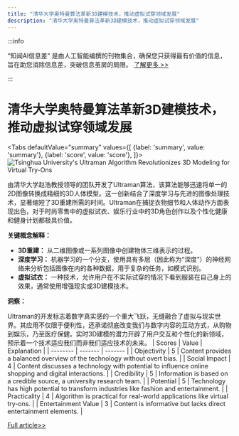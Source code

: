 ```yaml
---
title: "清华大学奥特曼算法革新3D建模技术，推动虚拟试穿领域发展"
description: "清华大学奥特曼算法革新3D建模技术，推动虚拟试穿领域发展"
---
```



:::info

“知闻AI信息差“ 是由人工智能编撰的刊物集合，确保您只获得最有价值的信息，旨在助您消除信息差，突破信息茧房的局限。  [了解更多 >>](/)

:::

# 清华大学奥特曼算法革新3D建模技术，推动虚拟试穿领域发展


<Tabs
	defaultValue="summary"
	values={[
	{label: 'summary', value: 'summary'},
	{label: 'score', value: 'score'},
]}>
<TabItem value="summary">
<img
  src="https://image.informedainews.com/2024/06/10/Ar-CBF-1717983382-0.jpg"
  alt="Tsinghua University's Ultraman Algorithm Revolutionizes 3D Modeling for Virtual Try-Ons"
/>



由清华大学赵浩教授领导的团队开发了Ultraman算法，该算法能够迅速将单一的2D图像转换成精细的3D人体模型。这一创新结合了深度学习与先进的图像处理技术，显著缩短了3D重建所需的时间。Ultraman在捕捉衣物细节和人体动作方面表现出色，对于时尚零售中的虚拟试衣、娱乐行业中的3D角色创作以及个性化健康和健身计划都极具价值。

**关键概念解释：**

- **3D重建：** 从二维图像或一系列图像中创建物体三维表示的过程。
- **深度学习：** 机器学习的一个分支，使用具有多层（因此称为“深度”）的神经网络来分析包括图像在内的各种数据，用于复杂的任务，如模式识别。
- **虚拟试衣：** 一种技术，允许用户在不实际试穿的情况下看到服装在自己身上的效果，通常使用增强现实或3D建模技术。

**洞察：**

Ultraman的开发标志着数字真实感的一个重大飞跃，无缝融合了虚拟与现实世界。其应用不仅限于便利性，还承诺彻底改变我们与数字内容的互动方式，从购物到娱乐，乃至医疗保健。实时3D建模的潜力开辟了用户交互和个性化的新领域，预示着一个技术适应我们而非我们适应技术的未来。
</TabItem>
<TabItem value="score">
	| Scores     | Value   | Explanation |
	| -------- | ------- | ------- |
	| Objectivity  | 5    | Content provides a balanced overview of the technology without overt bias.    |
	| Social Impact | 4     | Content discusses a technology with potential to influence online shopping and digital interactions.    |
	| Credibility    | 5    | Information is based on a credible source, a university research team.    |
	| Potential    | 5    | Technology has high potential to transform industries like fashion and entertainment.    |
	| Practicality    | 4    | Algorithm is practical for real-world applications like virtual try-ons.    |
	| Entertainment Value    | 3    | Content is informative but lacks direct entertainment elements.    |
</TabItem>
</Tabs>

[Full article>>](https://www.mittrchina.com/news/detail/13413)
